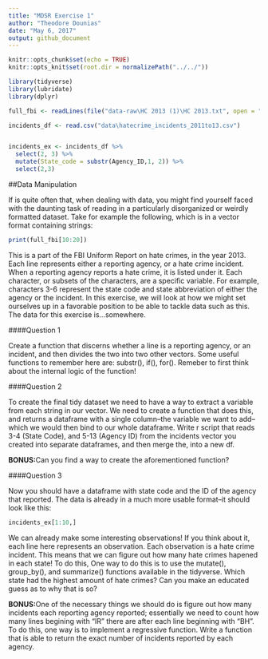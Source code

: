 ```yaml
---
title: "MDSR Exercise 1"
author: "Theodore Dounias"
date: "May 6, 2017"
output: github_document
---
```


```r
knitr::opts_chunk$set(echo = TRUE)
knitr::opts_knit$set(root.dir = normalizePath("../../"))

library(tidyverse)
library(lubridate)
library(dplyr)

full_fbi <- readLines(file("data-raw\HC 2013 (1)\HC 2013.txt", open = "r"), skipNul = TRUE)

incidents_df <- read.csv("data\hatecrime_incidents_2011to13.csv")


incidents_ex <- incidents_df %>%
  select(2, 3) %>%
  mutate(State_code = substr(Agency_ID,1, 2)) %>%
  select(2,3)

```
##Data Manipulation

If is quite often that, when dealing with data, you might find yourself faced with the daunting task of reading in a particularly disorganized or weirdly formatted dataset. Take for example the following, which is in a vector format containing strings:
```r
print(full_fbi[10:20])
```
    
This is a part of the FBI Uniform Report on hate crimes, in the year 2013. Each line represents either a reporting agency, or a hate crime incident. When a reporting agency reports a hate crime, it is listed under it. Each character, or subsets of the characters, are a specific variable. For example, characters 3-6 represent the state code and state abbreviation of either the agency or the incident. In this exercise, we will look at how we might set ourselves up in a favorable position to be able to tackle data such as this. The data for this exercise is...somewhere.
  
####Question 1
  
Create a function that discerns whether a line is a reporting agency, or an incident, and then divides the two into two other vectors. Some useful functions to remember here are: substr(), if(), for(). Remeber to first think about the internal logic of the function!
  
####Question 2
  
To create the final tidy dataset we need to have a way to extract a variable from each string in our vector. We need to create a function that does this, and returns a dataframe with a single column--the variable we want to add--which we would then bind to our whole dataframe. Write r script that reads 3-4 (State Code), and 5-13 (Agency ID) from the incidents vector you created into separate dataframes, and then merge the, into a new df.

**BONUS:**Can you find a way to create the aforementioned function?
   
####Question 3
   
Now you should have a dataframe with state code and the ID of the agency that reported. The data is already in a much more usable format--it should look like this:
```r
incidents_ex[1:10,]
```
  
We can already make some interesting observations! If you think about it, each line here represents an observation. Each observation is a hate crime incident. This means that we can figure out how many hate crimes hapened in each state! To do this, One way to do this is to use the mutate(), group_by(), and summarize() functions available in the tidyverse. Which state had the highest amount of hate crimes? Can you make an educated guess as to why that is so?
   
**BONUS:**One of the necessary things we should do is figure out how many incidents each reporting agency reported; essentially we need to count how many lines begining with "IR" there are after each line beginning with "BH". To do this, one way is to implement a regressive function. Write a function that is able to return the exact number of incidents reported by each agency.


  
